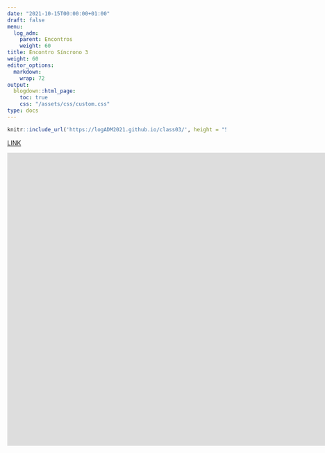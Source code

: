 ```yaml
---
date: "2021-10-15T00:00:00+01:00"
draft: false
menu:
  log_adm:
    parent: Encontros
    weight: 60
title: Encontro Síncrono 3
weight: 60
editor_options: 
  markdown: 
    wrap: 72
output: 
  blogdown::html_page:
    toc: true
    css: "/assets/css/custom.css"
type: docs
---
```


```r
knitr::include_url('https://logADM2021.github.io/class03/', height = "500px")
```

[LINK](https://logADM2021.github.io/class03/)


<iframe width="1540" height="675" src="https://www.youtube.com/embed/amM-7ST5Yn4" title="YouTube video player" frameborder="0" allow="accelerometer; autoplay; clipboard-write; encrypted-media; gyroscope; picture-in-picture" allowfullscreen></iframe>
